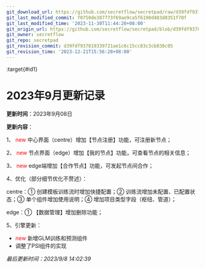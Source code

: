 ```yaml
---
git_download_url: https://github.com/secretflow/secretpad/raw/d39fdf937819339721ae1c6c15cc83c3cb838c05/docs/deployment_experience/version_update/202309.md
git_last_modified_commit: f0750de387773f69ae9ca5f6190d483d0351f70f
git_last_modified_time: '2023-11-30T11:44:20+08:00'
git_origin_url: https://github.com/secretflow/secretpad/blob/d39fdf937819339721ae1c6c15cc83c3cb838c05/docs/deployment_experience/version_update/202309.md
git_owner: secretflow
git_repo: secretpad
git_revision_commit: d39fdf937819339721ae1c6c15cc83c3cb838c05
git_revision_time: '2023-12-21T15:56:28+08:00'
---
```


:target{#id1}

# 2023年9月更新记录

<strong>更新时间</strong>：2023年9月08日

<strong>更新内容</strong>：

1、<font color="red"> new </font> 中心界面（centre）增加【节点注册】功能，可注册新节点；

2、<font color="red"> new </font> 节点界面（edge）增加【我的节点】功能，可查看节点的相关信息；

3、<font color="red"> new </font> edge端增加【合作节点】功能，可发起节点间合作；

4、优化（部分细节优化不赘述）：

centre：① 创建模板训练流时增加快捷配置；② 训练流增加未配置、已配置状态；③ 单个组件增加使用说明；④ 增加项目类型字段（枢纽、管道）；

edge：① 【数据管理】增加删除功能；

5、引擎更新：

- <font color="red"> new </font> 新增GLM训练和预测组件
- 调整了PSI组件的实现

<em>最后更新时间：2023/9/8 14:02:39</em>

